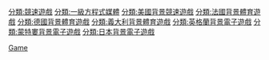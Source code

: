 {{Cat main|一級方程式電子遊戲}}
{{Commons cat|Formula One games}}

[[分類:競速遊戲|分類:競速遊戲]]
[[Category:一級方程式賽車媒體|Game]]
[[分類:一級方程式媒體|分類:一級方程式媒體]]
[[分類:美國背景競速遊戲|分類:美國背景競速遊戲]]
[[分類:法國背景體育遊戲|分類:法國背景體育遊戲]]
[[分類:德國背景體育遊戲|分類:德國背景體育遊戲]]
[[分類:義大利背景體育遊戲|分類:義大利背景體育遊戲]]
[[分類:英格蘭背景電子遊戲|分類:英格蘭背景電子遊戲]]
[[分類:蒙特婁背景電子遊戲|分類:蒙特婁背景電子遊戲]]
[[分類:日本背景電子遊戲|分類:日本背景電子遊戲]]